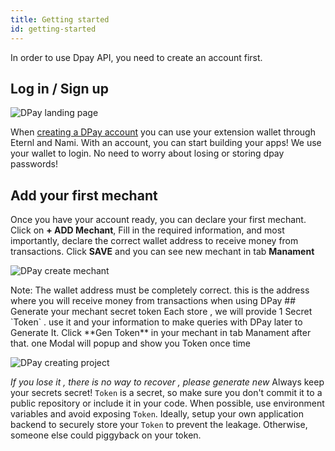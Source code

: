```yaml
---
title: Getting started
id: getting-started
---
```


In order to use Dpay API, you need to create an account first.

## Log in / Sign up

![DPay landing page](/images/landing.png)

When [creating a DPay account](/auth/signin) you can use your extension wallet through Eternl and Nami. With an account, you can start building your apps!
<Callout>
We use your wallet to login. No need to worry about losing or storing dpay passwords!
</Callout>

## Add your first mechant

Once you have your account ready, you can declare your first mechant. Click on **+ ADD Mechant**, Fill in the required information, and most importantly, declare the correct wallet address to receive money from transactions. Click **SAVE** and you can see new mechant in tab **Manament**

![DPay create mechant](/images/create_mechant.png)

<Callout>
Note: The wallet address must be completely correct. this is the address where you will receive money from transactions when using DPay
</Callout>
## Generate your mechant secret token
Each store , we will provide 1 Secret `Token` . use it and your information to make queries with DPay later  
to Generate It. Click **Gen Token** in your mechant in tab Manament  
after that. one Modal will popup and show you Token once time 

![DPay creating project](/images/generate_token.png)

*If you lose it , there is no way to recover , please generate new*
<Callout>
Always keep your secrets secret! `Token` is a secret, so make sure you don't commit it to a public repository or include it in your code. When possible, use environment variables and avoid exposing `Token`. Ideally, setup your own application backend to securely store your `Token` to prevent the leakage. Otherwise, someone else could piggyback on your token.
</Callout>
